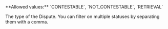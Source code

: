 <ParamField query="DisputeType" type="string" >     
**Allowed values:** `CONTESTABLE`, `NOT_CONTESTABLE`, `RETRIEVAL`

The type of the Dispute. You can filter on multiple statuses by separating them with a comma.  
</ParamField>